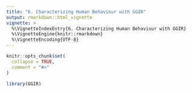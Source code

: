 ```yaml
---
title: "6. Characterizing Human Behaviour with GGIR"
output: rmarkdown::html_vignette
vignette: >
  %\VignetteIndexEntry{6. Characterizing Human Behaviour with GGIR}
  %\VignetteEngine{knitr::rmarkdown}
  %\VignetteEncoding{UTF-8}
---
```


```r
knitr::opts_chunk$set(
  collapse = TRUE,
  comment = "#>"
)
```

```r
library(GGIR)
```
